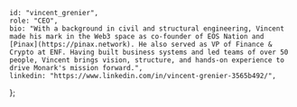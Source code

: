     id: "vincent_grenier",
    role: "CEO",
    bio: "With a background in civil and structural engineering, Vincent made his mark in the Web3 space as co-founder of EOS Nation and [Pinax](https://pinax.network). He also served as VP of Finance & Crypto at ENF. Having built business systems and led teams of over 50 people, Vincent brings vision, structure, and hands-on experience to drive Monark's mission forward.",
    linkedin: "https://www.linkedin.com/in/vincent-grenier-3565b492/",
};